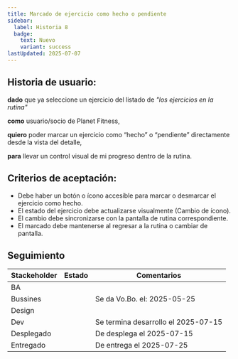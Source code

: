```yaml
---
title: Marcado de ejercicio como hecho o pendiente
sidebar:
  label: Historia 8
  badge:
    text: Nuevo
    variant: success
lastUpdated: 2025-07-07
---
```



## Historia de usuario:

**dado** que ya seleccione un ejercicio del listado de _"los ejercicios en la rutina"_

**como** usuario/socio de Planet Fitness,

**quiero** poder marcar un ejercicio como “hecho” o “pendiente” directamente desde la vista del detalle,

**para** llevar un control visual de mi progreso dentro de la rutina.

## Criterios de aceptación:

  - Debe haber un botón o ícono accesible para marcar o desmarcar el ejercicio como hecho.
  - El estado del ejercicio debe actualizarse visualmente (Cambio de ícono).
  - El cambio debe sincronizarse con la pantalla de rutina correspondiente.
  - El marcado debe mantenerse al regresar a la rutina o cambiar de pantalla.

## Seguimiento

| Stackeholder |                     Estado                    |             Comentarios             |
|--------------|-----------------------------------------------|------------------------------------ |
| BA           | <Badge text="Done" variant="success" />       |                                     |
| Bussines     | <Badge text="Done" variant="success" />       | Se da Vo.Bo. el: 2025-05-25         |
| Design       | <Badge text="Done" variant="success" />       |                                     |
| Dev          | <Badge text="Done" variant="success" />       | Se termina desarrollo el 2025-07-15 |
| Desplegado   | <Badge text="Done" variant="success" />       | De desplega el 2025-07-15           |
| Entregado    | <Badge text="Done" variant="success" />       | De entrega el 2025-07-25            |


